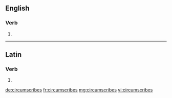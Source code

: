 ==English==

===Verb===
{{head|en|verb form}}

# {{en-third-person singular of|circumscribe}}

----

==Latin==

===Verb===
{{la-verb-form|circumscrībēs}}

# {{inflection of|circumscrībō||2|s|fut|act|ind|lang=la}}

[[de:circumscribes]]
[[fr:circumscribes]]
[[mg:circumscribes]]
[[vi:circumscribes]]
